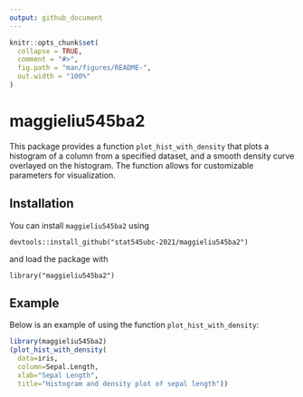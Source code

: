 ```yaml
---
output: github_document
---
```


<!-- README.md is generated from README.Rmd. Please edit that file -->

```r
knitr::opts_chunk$set(
  collapse = TRUE,
  comment = "#>",
  fig.path = "man/figures/README-",
  out.width = "100%"
)
```

# maggieliu545ba2

<!-- badges: start -->
<!-- badges: end -->

This package provides a function `plot_hist_with_density` that plots a histogram of a column from a specified dataset, and a smooth density curve overlayed on the histogram. The function allows for customizable parameters for visualization.

## Installation

You can install `maggieliu545ba2` using

```
devtools::install_github("stat545ubc-2021/maggieliu545ba2")
```

and load the package with

```
library("maggieliu545ba2")
```

## Example
Below is an example of using the function `plot_hist_with_density`:
```r
library(maggieliu545ba2)
(plot_hist_with_density(
  data=iris,
  column=Sepal.Length,
  xlab="Sepal Length",
  title="Histogram and density plot of sepal length"))
```
